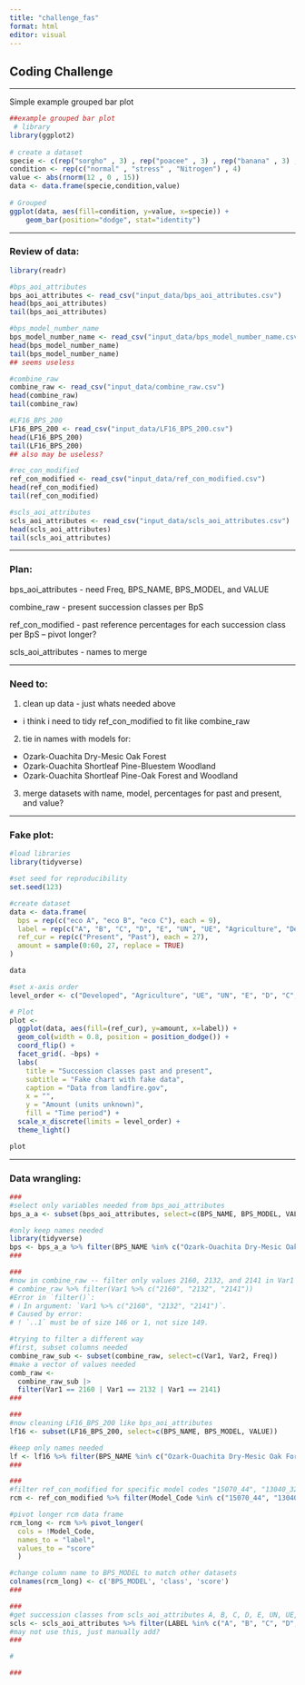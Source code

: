 ```yaml
---
title: "challenge_fas"
format: html
editor: visual
---
```


## Coding Challenge

------------------------------------------------------------------------

Simple example grouped bar plot

```r
##example grouped bar plot
 # library
library(ggplot2)
 
# create a dataset
specie <- c(rep("sorgho" , 3) , rep("poacee" , 3) , rep("banana" , 3) , rep("triticum" , 3) )
condition <- rep(c("normal" , "stress" , "Nitrogen") , 4)
value <- abs(rnorm(12 , 0 , 15))
data <- data.frame(specie,condition,value)
 
# Grouped
ggplot(data, aes(fill=condition, y=value, x=specie)) + 
    geom_bar(position="dodge", stat="identity")
```

------------------------------------------------------------------------

### Review of data:

```r

library(readr)

#bps_aoi_attributes
bps_aoi_attributes <- read_csv("input_data/bps_aoi_attributes.csv")
head(bps_aoi_attributes)
tail(bps_aoi_attributes)

#bps_model_number_name
bps_model_number_name <- read_csv("input_data/bps_model_number_name.csv")
head(bps_model_number_name)
tail(bps_model_number_name)
## seems useless

#combine_raw
combine_raw <- read_csv("input_data/combine_raw.csv")
head(combine_raw)
tail(combine_raw)

#LF16_BPS_200
LF16_BPS_200 <- read_csv("input_data/LF16_BPS_200.csv")
head(LF16_BPS_200)
tail(LF16_BPS_200)
## also may be useless?

#rec_con_modified
ref_con_modified <- read_csv("input_data/ref_con_modified.csv")
head(ref_con_modified)
tail(ref_con_modified)

#scls_aoi_attributes
scls_aoi_attributes <- read_csv("input_data/scls_aoi_attributes.csv")
head(scls_aoi_attributes)
tail(scls_aoi_attributes)

```

------------------------------------------------------------------------

### Plan:

bps_aoi_attributes - need Freq, BPS_NAME, BPS_MODEL, and VALUE

combine_raw - present succession classes per BpS

ref_con_modified - past reference percentages for each succession class per BpS -- pivot longer?

scls_aoi_attributes - names to merge

------------------------------------------------------------------------

### Need to:

1.  clean up data - just whats needed above

-   i think i need to tidy ref_con_modified to fit like combine_raw

2.  tie in names with models for:

-   Ozark-Ouachita Dry-Mesic Oak Forest
-   Ozark-Ouachita Shortleaf Pine-Bluestem Woodland
-   Ozark-Ouachita Shortleaf Pine-Oak Forest and Woodland

3.  merge datasets with name, model, percentages for past and present, and value?

------------------------------------------------------------------------

### Fake plot:

```r
#load libraries
library(tidyverse)

#set seed for reproducibility
set.seed(123)

#create dataset
data <- data.frame(
  bps = rep(c("eco A", "eco B", "eco C"), each = 9),
  label = rep(c("A", "B", "C", "D", "E", "UN", "UE", "Agriculture", "Developed"), times = 3),
  ref_cur = rep(c("Present", "Past"), each = 27),
  amount = sample(0:60, 27, replace = TRUE)
)

data

#set x-axis order
level_order <- c("Developed", "Agriculture", "UE", "UN", "E", "D", "C", "B", "A")

# Plot
plot <-
  ggplot(data, aes(fill=(ref_cur), y=amount, x=label)) +
  geom_col(width = 0.8, position = position_dodge()) +
  coord_flip() +
  facet_grid(. ~bps) +
  labs(
    title = "Succession classes past and present",
    subtitle = "Fake chart with fake data",
    caption = "Data from landfire.gov",
    x = "",
    y = "Amount (units unknown)",
    fill = "Time period") +
  scale_x_discrete(limits = level_order) + 
  theme_light()

plot

```

------------------------------------------------------------------------


### Data wrangling:

```r
###
#select only variables needed from bps_aoi_attributes
bps_a_a <- subset(bps_aoi_attributes, select=c(BPS_NAME, BPS_MODEL, VALUE, Freq))

#only keep names needed
library(tidyverse)
bps <- bps_a_a %>% filter(BPS_NAME %in% c("Ozark-Ouachita Dry-Mesic Oak Forest", "Ozark-Ouachita Shortleaf Pine-Bluestem Woodland", "Ozark-Ouachita Shortleaf Pine-Oak Forest and Woodland" ))
###

###
#now in combine_raw -- filter only values 2160, 2132, and 2141 in Var1
# combine_raw %>% filter(Var1 %>% c("2160", "2132", "2141")) 
#Error in `filter()`:
# ℹ In argument: `Var1 %>% c("2160", "2132", "2141")`.
# Caused by error:
# ! `..1` must be of size 146 or 1, not size 149.

#trying to filter a different way
#first, subset columns needed
combine_raw_sub <- subset(combine_raw, select=c(Var1, Var2, Freq))
#make a vector of values needed
comb_raw <- 
  combine_raw_sub |> 
  filter(Var1 == 2160 | Var1 == 2132 | Var1 == 2141)
###

###
#now cleaning LF16_BPS_200 like bps_aoi_attributes
lf16 <- subset(LF16_BPS_200, select=c(BPS_NAME, BPS_MODEL, VALUE))

#keep only names needed
lf <- lf16 %>% filter(BPS_NAME %in% c("Ozark-Ouachita Dry-Mesic Oak Forest", "Ozark-Ouachita Shortleaf Pine-Bluestem Woodland", "Ozark-Ouachita Shortleaf Pine-Oak Forest and Woodland" ))
###

###
#filter ref_con_modified for specific model codes "15070_44", "13040_32_43_44_49", "13670_32_44"
rcm <- ref_con_modified %>% filter(Model_Code %in% c("15070_44", "13040_32_43_44_49", "13670_32_44"))

#pivot longer rcm data frame
rcm_long <- rcm %>% pivot_longer(
  cols = !Model_Code, 
  names_to = "label", 
  values_to = "score"
  )

#change column name to BPS_MODEL to match other datasets
colnames(rcm_long) <- c('BPS_MODEL', 'class', 'score')
###

###
#get succession classes from scls_aoi_attributes A, B, C, D, E, UN, UE, Agriculture, Developed
scls <- scls_aoi_attributes %>% filter(LABEL %in% c("A", "B", "C", "D","E","UN","UE", "Agriculture", "Developed"))
#may not use this, just manually add?
###

#

###






```



